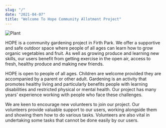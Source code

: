 ```yaml
---
slug: "/"
date: "2021-04-07"
title: "Welcome To Hope Community Allotment Project"
---
```


![Plant](./images/plant.jpg)

HOPE is a community gardening project in Firth Park.  We offer a supportive and safe outdoor space where people of all ages can learn how to grow organic vegetables and fruit. As well as growing produce and learning new skills, our users benefit from getting exercise in the open air, access to fresh, healthy produce and making new friends.

HOPE is open to people of all ages.  Children are welcome provided they are accompanied by a parent or other adult. Gardening is an activity that promotes healthy living and particularly benefits people with learning disabilities and restricted physical or mental health. Our project has many years’ experience working with people who face these challenges.

We are keen to encourage new volunteers to join our project.  Our volunteers provide valuable support to our users, working alongside them and showing them how to do various tasks.  Volunteers are also vital in undertaking some tasks that cannot be done easily by our users.

